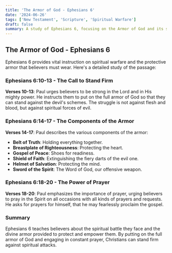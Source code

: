 ```yaml
---
title: 'The Armor of God - Ephesians 6'
date: '2024-06-26'
tags: ['New Testament', 'Scripture', 'Spiritual Warfare']
draft: false
summary: A study of Ephesians 6, focusing on the Armor of God and its significance in the believer's spiritual life.
---
```


## The Armor of God - Ephesians 6

Ephesians 6 provides vital instruction on spiritual warfare and the protective armor that believers must wear. Here's a detailed study of the passage:

### Ephesians 6:10-13 - The Call to Stand Firm

**Verses 10-13**: Paul urges believers to be strong in the Lord and in His mighty power. He instructs them to put on the full armor of God so that they can stand against the devil's schemes. The struggle is not against flesh and blood, but against spiritual forces of evil.

### Ephesians 6:14-17 - The Components of the Armor

**Verses 14-17**: Paul describes the various components of the armor:

- **Belt of Truth**: Holding everything together.
- **Breastplate of Righteousness**: Protecting the heart.
- **Gospel of Peace**: Shoes for readiness.
- **Shield of Faith**: Extinguishing the fiery darts of the evil one.
- **Helmet of Salvation**: Protecting the mind.
- **Sword of the Spirit**: The Word of God, our offensive weapon.

### Ephesians 6:18-20 - The Power of Prayer

**Verses 18-20**: Paul emphasizes the importance of prayer, urging believers to pray in the Spirit on all occasions with all kinds of prayers and requests. He asks for prayers for himself, that he may fearlessly proclaim the gospel.

### Summary

Ephesians 6 teaches believers about the spiritual battle they face and the divine armor provided to protect and empower them. By putting on the full armor of God and engaging in constant prayer, Christians can stand firm against spiritual attacks.
